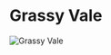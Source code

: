

# Grassy Vale

<Image
  src="https://cdn.sanity.io/images/1as7cn02/production/efafeb66750643f29bf3f70dc39b74b3a6b65f1c-1280x720.png?w=976&h=350&fit=crop&crop=center&auto=format"
  alt="Grassy Vale"
  width={976}
  height={350}
/>

<ProjectDetails
  region="Reach"
  house="House Meadows"
  type="Castle"
  status="Completed"
  warp="/warp grassyvale"
  projectLead="jakeyquack"
  dateStarted="June 2, 2015"
  dateCompleted="June 2, 2015"
/>
